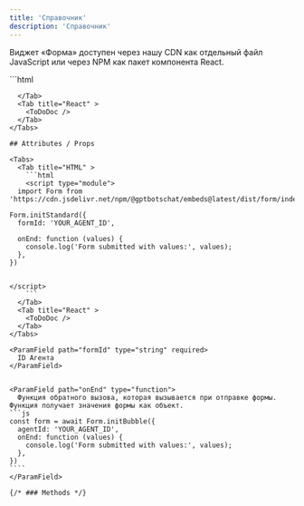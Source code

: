 ```yaml
---
title: 'Справочник'
description: 'Справочник'
---
```



Виджет «Форма» доступен через нашу CDN как отдельный файл JavaScript или через NPM как пакет компонента React.

<Tabs>
  <Tab title="HTML" >
    ```html
    <script type="module">
  import Form from 'https://cdn.jsdelivr.net/npm/@gptbotschat/embeds@latest/dist/form/index.js';

Form.initStandard({
formId: 'YOUR_FORM_ID',
});

</script>

`````
  </Tab>
  <Tab title="React" >
    <ToDoDoc />
  </Tab>
</Tabs>

## Attributes / Props

<Tabs>
  <Tab title="HTML" >
    ```html
    <script type="module">
  import Form from 'https://cdn.jsdelivr.net/npm/@gptbotschat/embeds@latest/dist/form/index.js';

Form.initStandard({
  formId: 'YOUR_AGENT_ID',

  onEnd: function (values) {
    console.log('Form submitted with values:', values);
  },
})


</script>
    ```
  </Tab>
  <Tab title="React" >
    <ToDoDoc />
  </Tab>
</Tabs>

<ParamField path="formId" type="string" required>
  ID Агента
</ParamField>


<ParamField path="onEnd" type="function">
  Функция обратного вызова, которая вызывается при отправке формы. Функция получает значения формы как объект.
```js
const form = await Form.initBubble({
  agentId: 'YOUR_AGENT_ID',
  onEnd: function (values) {
    console.log('Form submitted with values:', values);
  },
})
````
</ParamField>

{/* ### Methods */}
`````
